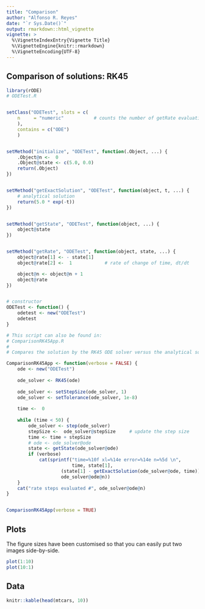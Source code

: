 ---
title: "Comparison"
author: "Alfonso R. Reyes"
date: "`r Sys.Date()`"
output: rmarkdown::html_vignette
vignette: >
  %\VignetteIndexEntry{Vignette Title}
  %\VignetteEngine{knitr::rmarkdown}
  %\VignetteEncoding{UTF-8}
---


## Comparison of solutions: RK45

```{r}
library(rODE)
# ODETest.R


setClass("ODETest", slots = c(
    n     = "numeric"           # counts the number of getRate evaluations
    ),
    contains = c("ODE")
    )


setMethod("initialize", "ODETest", function(.Object, ...) {
    .Object@n <-  0
    .Object@state <- c(5.0, 0.0)
    return(.Object)
})


setMethod("getExactSolution", "ODETest", function(object, t, ...) {
    # analytical solution
    return(5.0 * exp(-t))
})


setMethod("getState", "ODETest", function(object, ...) {
    object@state
})


setMethod("getRate", "ODETest", function(object, state, ...) {
    object@rate[1] <- - state[1]
    object@rate[2] <-  1            # rate of change of time, dt/dt

    object@n <- object@n + 1
    object@rate
})


# constructor
ODETest <- function() {
    odetest <- new("ODETest")
    odetest
}

# This script can also be found in:
# ComparisonRK45App.R
# 
# Compares the solution by the RK45 ODE solver versus the analytical solution

ComparisonRK45App <- function(verbose = FALSE) {
    ode <- new("ODETest")
    
    ode_solver <- RK45(ode)
    
    ode_solver <- setStepSize(ode_solver, 1)
    ode_solver <- setTolerance(ode_solver, 1e-8)
    
    time <-  0
    
    while (time < 50) {
        ode_solver <- step(ode_solver)
        stepSize <-  ode_solver@stepSize     # update the step size
        time <- time + stepSize
        # ode <- ode_solver@ode
        state <- getState(ode_solver@ode)
        if (verbose)
            cat(sprintf("time=%10f xl=%14e error=%14e n=%5d \n", 
                        time, state[1],
                    (state[1] - getExactSolution(ode_solver@ode, time)),
                    ode_solver@ode@n))
    }
    cat("rate steps evaluated #", ode_solver@ode@n)
}


ComparisonRK45App(verbose = TRUE)
```



## Plots

The figure sizes have been customised so that you can easily put two images side-by-side. 

```{r, fig.show='hold'}
plot(1:10)
plot(10:1)
```


## Data


```{r, echo=FALSE, results='asis'}
knitr::kable(head(mtcars, 10))
```

